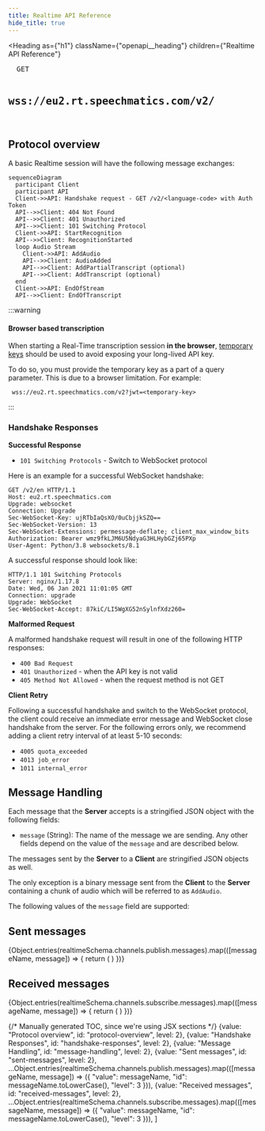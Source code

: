 ```yaml
---
title: Realtime API Reference
hide_title: true
---
```


<Heading
  as={"h1"}
  className={"openapi__heading"}
  children={"Realtime API Reference"}
>
</Heading>

<pre className="openapi__method-endpoint">
  <span className="badge badge--primary">GET</span>
  <h2 className="openapi__method-endpoint-path">wss://eu2.rt.speechmatics.com/v2/</h2>
</pre>

## Protocol overview

A basic Realtime session will have the following message exchanges:

```mermaid
sequenceDiagram
  participant Client
  participant API
  Client->>API: Handshake request - GET /v2/<language-code> with Auth Token
  API-->>Client: 404 Not Found
  API-->>Client: 401 Unauthorized
  API-->>Client: 101 Switching Protocol
  Client->>API: StartRecognition
  API-->>Client: RecognitionStarted
  loop Audio Stream
    Client->>API: AddAudio
    API-->>Client: AudioAdded
    API-->>Client: AddPartialTranscript (optional)
    API-->>Client: AddTranscript (optional)
  end
  Client->>API: EndOfStream
  API-->>Client: EndOfTranscript
```

:::warning
#### Browser based transcription

When starting a Real-Time transcription session **in the browser**, [temporary keys](/get-started/authentication) should be used to avoid exposing your long-lived API key.

To do so, you must provide the temporary key as a part of a query parameter. This is due to a browser limitation. For example:

```url
 wss://eu2.rt.speechmatics.com/v2?jwt=<temporary-key>
```
:::


### Handshake Responses

**Successful Response**

- `101 Switching Protocols` - Switch to WebSocket protocol

Here is an example for a successful WebSocket handshake:

```
GET /v2/en HTTP/1.1
Host: eu2.rt.speechmatics.com
Upgrade: websocket
Connection: Upgrade
Sec-WebSocket-Key: ujRTbIaQsXO/0uCbjjkSZQ==
Sec-WebSocket-Version: 13
Sec-WebSocket-Extensions: permessage-deflate; client_max_window_bits
Authorization: Bearer wmz9fkLJM6U5NdyaG3HLHybGZj65PXp
User-Agent: Python/3.8 websockets/8.1
```

A successful response should look like:

```
HTTP/1.1 101 Switching Protocols
Server: nginx/1.17.8
Date: Wed, 06 Jan 2021 11:01:05 GMT
Connection: upgrade
Upgrade: WebSocket
Sec-WebSocket-Accept: 87kiC/LI5WgXG52nSylnfXdz260=
```

**Malformed Request**

A malformed handshake request will result in one of the following HTTP responses:

- `400 Bad Request`
- `401 Unauthorized` - when the API key is not valid
- `405 Method Not Allowed` - when the request method is not GET

**Client Retry**

Following a successful handshake and switch to the WebSocket protocol, the client could receive an immediate error message and WebSocket close handshake from the server.
For the following errors only, we recommend adding a client retry interval of at least 5-10 seconds:

- `4005 quota_exceeded`
- `4013 job_error`
- `1011 internal_error`

## Message Handling

Each message that the **Server** accepts is a stringified JSON object with the following fields:

- `message` (String): The name of the message we are sending. Any other fields depend on the value of the `message` and are described below.

The messages sent by the **Server** to a **Client** are stringified JSON objects as well.

The only exception is a binary message sent from the **Client** to the **Server** containing a chunk of audio which will be referred to as `AddAudio`.

The following values of the `message` field are supported:

## Sent messages


<Flex direction="column" gap="4">
{Object.entries(realtimeSchema.channels.publish.messages).map(([messageName, message]) => {
  return (
    <AsyncAPIMessage
      key={messageName}
      messageName={messageName}
      message={message}
      channel="publish"
    />
  )
  })}
</Flex>

## Received messages

<Flex direction="column" gap="4">
{Object.entries(realtimeSchema.channels.subscribe.messages).map(([messageName, message]) => {
  return (
    <AsyncAPIMessage
      key={messageName}
      messageName={messageName}
      message={message}
      channel="subscribe"
    />
  )
  })}
</Flex>

{/* Manually generated TOC, since we're using JSX sections */}
  {value: "Protocol overview", id: "protocol-overview", level: 2},
  {value: "Handshake Responses", id: "handshake-responses", level: 2},
  {value: "Message Handling", id: "message-handling", level: 2},
  {value: "Sent messages", id: "sent-messages", level: 2},
  ...Object.entries(realtimeSchema.channels.publish.messages).map(([messageName, message]) => ({
    "value": messageName,
    "id": messageName.toLowerCase(),
    "level": 3
  })),
  {value: "Received messages", id: "received-messages", level: 2},
  ...Object.entries(realtimeSchema.channels.subscribe.messages).map(([messageName, message]) => ({
    "value": messageName,
    "id": messageName.toLowerCase(),
    "level": 3
  })),
]